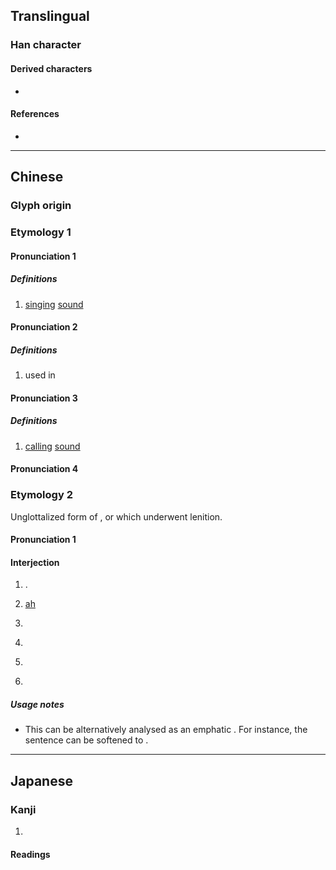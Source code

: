 {{character info}}
==Translingual==

===Han character===
{{Han char|rn=30|rad=口|as=08|sn=11|four=64098|canj=RDOO|ids=⿰口來}}

====Derived characters====
* {{l|mul|[[𢴙]]}}

====References====
* {{Han ref|kx=0194.080|dkj=03779|dj=0414.140|hdz=10637.090|uh=553B|ud=21819|bh=D4A8|bd=54440}}

----

==Chinese==
{{zh-forms|s=𫪁}}

===Glyph origin===
{{Han etym}}
===Etymology 1===
====Pronunciation 1====
{{zh-pron
|m=lái
|c=laai4
|h=pfs=
|md=
|mn=
|w=
|mc=1
|oc=y
|cat=
}}

=====Definitions=====
{{zh-hanzi}}
# [[singing]] [[sound]]

====Pronunciation 2====
{{zh-pron
|m=lǎi
|c=loi5
|h=pfs=
|md=
|mn=
|w=
|mc=2
|oc=y
|cat=
}}

=====Definitions=====
{{zh-hanzi}}
# used in {{zh-l|囉唻|[[singing]] [[sound]]}}

====Pronunciation 3====
{{zh-pron
|m=lài
|c=loi6
|h=pfs=
|md=
|mn=
|w=
|mc=
|oc=
|cat=
}}

=====Definitions=====
{{zh-hanzi}}
# [[calling]] [[sound]]

====Pronunciation 4====
{{zh-see|嚟}}

===Etymology 2===
Unglottalized form of {{zh-l|了*}}, or {{zh-l|哉*}} which underwent lenition.
====Pronunciation 1====
{{zh-pron
|w=3le,0le
|cat=intj
}}

====Interjection====
{{zh-hanzi}} {{tlb|zh|Northern Wu|especially|_|Shanghainese Wu}}

# {{n-g|Used like}} {{zh-l|了*}}.
#: {{zh-x|還有 一 樁 猜 勿 出 個 事體 唻。|tr=3hhue hhieu&4iq tsaan&2tshoe veq tsheq hheq&3zr thi&0le|There's still one thing I can't guess.|ref='''2007''', Qian Nairong, {{lang|zh|上海话大词典}}, page 309|SH}}
# {{n-g|Sentence final particle expressing exclaimation, exaggeration, surprise.}} [[ah]]
#: {{zh-x|勿 是 唻|tr=5veq zr&0le|Nah, it’s not|SH}}
# {{n-g|Sentence final particle expressing a monishing tone.}}
#: {{zh-x|儂 可以 回去 唻！|tr=3non&2khu i&3hhue qi&0le|You can come back now!|ref='''2007''', Qian Nairong, {{lang|zh|上海话大词典}}, page 309|SH}} 
# {{n-g|Sentence final particle expressing disapproval.}}
#: {{zh-x|真 也 勿 清白 唻！|tr=1tsen+3hha&5veq qin baq&0le|That doesn't help clear it up at all!|ref='''2007''', Qian Nairong, {{lang|zh|上海话大词典}}, page 309|SH}}
# {{n-g|Sentence final particle expressing envy or blame.}}
#: {{zh-x|儂 屋裏 三 房 兩 廳 唻！|tr=3non&4oq li&1se faan+3lian thin&0le|Your place has five rooms and two are huge!|ref='''2007''', Qian Nairong, {{lang|zh|上海话大词典}}, page 309|SH}}
# {{n-g|Sentence final particle used to indicate an imperative.}}
#: {{zh-x|算 唻，勿要 搭 伊 去 爭 唻。|tr=2soe le&5veq iau&4taq+3hhi&2qi+1tsan le|Give up, there's no point in fighting for it with him.|ref='''2007''', Qian Nairong, {{lang|zh|上海话大词典}}, page 309|SH}}

=====Usage notes=====
* This can be alternatively analysed as an emphatic {{zh-l|了*}}. For instance, the sentence {{lang|zh|勿是唻}} can be softened to {{lang|zh|勿是了}}.
----

==Japanese==

===Kanji===
{{ja-kanji|grade=|rs=口08}}

# {{rfdef|ja|sort=口08}}

====Readings====
{{ja-readings
|goon=らい
|kanon=らい
|kun=うた-う<うた-ふ}}